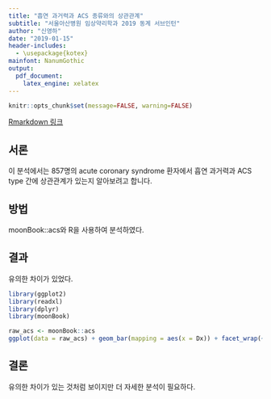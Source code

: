 ```yaml
---
title: "흡연 과거력과 ACS 종류와의 상관관계"
subtitle: "서울아산병원 임상약리학과 2019 동계 서브인턴"
author: "신영하"
date: "2019-01-15"
header-includes:
  - \usepackage{kotex}
mainfont: NanumGothic
output:
  pdf_document:
    latex_engine: xelatex
---
```


```r
knitr::opts_chunk$set(message=FALSE, warning=FALSE)
```

[Rmarkdown 링크](http://rpubs.com/drshin93/458361)

## 서론
이 분석에서는 857명의 acute coronary syndrome 환자에서 흡연 과거력과 ACS type 간에 상관관계가 있는지 알아보려고 합니다.

## 방법
moonBook::acs와 R을 사용하여 분석하였다.

## 결과
유의한 차이가 있었다.

```r
library(ggplot2)
library(readxl)
library(dplyr)
library(moonBook)

raw_acs <- moonBook::acs
ggplot(data = raw_acs) + geom_bar(mapping = aes(x = Dx)) + facet_wrap(~ smoking)
```

## 결론
유의한 차이가 있는 것처럼 보이지만 더 자세한 분석이 필요하다.